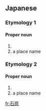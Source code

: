 ==Japanese==
{{ja-kanjitab|石|原}}

===Etymology 1===

====Proper noun====
{{ja-pos|proper noun|いしはら}}

# {{surname|lang=ja|sort=いしはら}}
# a place name

===Etymology 2===

====Proper noun====
{{ja-pos|proper noun|いしわら}}

# {{surname|lang=ja|sort=いしはら}}
# a place name

[[fr:石原]]
